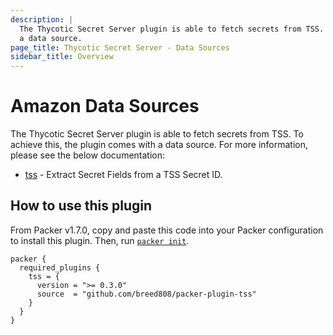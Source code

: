 ```yaml
---
description: |
  The Thycotic Secret Server plugin is able to fetch secrets from TSS. To achieve this, the plugin comes with
  a data source.
page_title: Thycotic Secret Server - Data Sources
sidebar_title: Overview
---
```


# Amazon Data Sources

The Thycotic Secret Server plugin is able to fetch secrets from TSS. To achieve this, the plugin comes with a data source.
For more information, please see the below documentation:

- [tss](/docs/datasources/tss) - Extract Secret Fields from a TSS Secret ID.

## How to use this plugin

From Packer v1.7.0, copy and paste this code into your Packer configuration to install this plugin.
Then, run [`packer init`](/docs/commands/init).

```hcl
packer {
  required_plugins {
    tss = {
      version = ">= 0.3.0"
      source  = "github.com/breed808/packer-plugin-tss"
    }
  }
}
```
